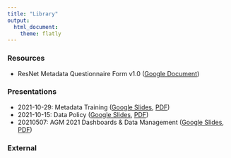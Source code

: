 ```yaml
---
title: "Library"
output:
  html_document:
    theme: flatly
---
```


### Resources

-   ResNet Metadata Questionnaire Form v1.0 ([Google Document](https://docs.google.com/document/d/17_JSYg62wC2alPnd7VsxYzYmadRJkHyNO-QOon0-xB4/edit?usp=sharing))

### Presentations

-   2021-10-29: Metadata Training ([Google Slides](https://docs.google.com/presentation/d/17MwEvf0QfGcrHkv3EZAbYMBLauSgJya8xeBm8oNkuiU/edit?usp=sharing), [PDF](pdfs/ResNet%20Metadata%20Training%2020211029%20archive.pdf))
-   2021-10-15: Data Policy ([Google Slides](https://docs.google.com/presentation/d/1tYxQas8iBCHmPuORAEaGmBYcr3HhwOxi84IKWlzKhQs/edit?usp=sharing), [PDF](pdfs/bResNet%20Data%20Policy%20-%20Monthly%20Meeting%2020211015%20archive.pdf))
-   20210507: AGM 2021 Dashboards & Data Management ([Google Slides](https://docs.google.com/presentation/d/1Fr8cN4jJoV6gFNnB-6O3eJiBMRA0XiHGvDHOz4pkpio/edit?usp=sharing), [PDF](pdfs/ResNet%20AGM2021%20Dashboard%20Data%20Mgmt%2020210507%20archive.pdf))

### External
